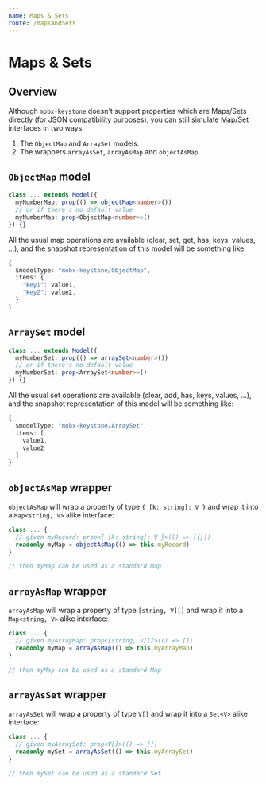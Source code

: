 ```yaml
---
name: Maps & Sets
route: /mapsAndSets
---
```


# Maps & Sets

## Overview

Although `mobx-keystone` doesn't support properties which are Maps/Sets directly (for JSON compatibility purposes), you can still simulate Map/Set interfaces in two ways:

1. The `ObjectMap` and `ArraySet` models.
2. The wrappers `arrayAsSet`, `arrayAsMap` and `objectAsMap`.

## `ObjectMap` model

```ts
class ... extends Model({
  myNumberMap: prop(() => objectMap<number>())
  // or if there's no default value
  myNumberMap: prop<ObjectMap<number>>()
}) {}
```

All the usual map operations are available (clear, set, get, has, keys, values, ...), and the snapshot representation of this model will be something like:

```ts
{
  $modelType: "mobx-keystone/ObjectMap",
  items: {
    "key1": value1,
    "key2": value2,
  }
}
```

## `ArraySet` model

```ts
class ... extends Model({
  myNumberSet: prop(() => arraySet<number>())
  // or if there's no default value
  myNumberSet: prop<ArraySet<number>>()
}) {}
```

All the usual set operations are available (clear, add, has, keys, values, ...), and the snapshot representation of this model will be something like:

```ts
{
  $modelType: "mobx-keystone/ArraySet",
  items: [
    value1,
    value2
  ]
}
```

## `objectAsMap` wrapper

`objectAsMap` will wrap a property of type `{ [k: string]: V }` and wrap it into a `Map<string, V>` alike interface:

```ts
class ... {
  // given myRecord: prop<{ [k: string]: V }>(() => ({}))
  readonly myMap = objectAsMap(() => this.myRecord)
}

// then myMap can be used as a standard Map
```

## `arrayAsMap` wrapper

`arrayAsMap` will wrap a property of type `[string, V][]` and wrap it into a `Map<string, V>` alike interface:

```ts
class ... {
  // given myArrayMap: prop<[string, V][]>(() => [])
  readonly myMap = arrayAsMap(() => this.myArrayMap)
}

// then myMap can be used as a standard Map
```

## `arrayAsSet` wrapper

`arrayAsSet` will wrap a property of type `V[]` and wrap it into a `Set<V>` alike interface:

```ts
class ... {
  // given myArraySet: prop<V[]>(() => [])
  readonly mySet = arrayAsSet(() => this.myArraySet)
}

// then mySet can be used as a standard Set
```

